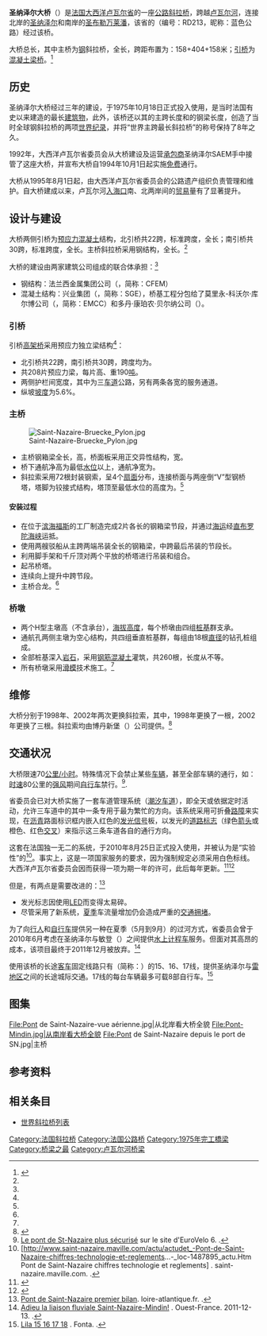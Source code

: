 {{noteTA
|1=zh-hans:斜拉桥;zh-hk:斜拉橋;zh-tw:斜張橋;
}}
{{Infobox Bridge
|bridge_name=圣纳泽尔大桥
|native_name=Pont de Saint-Nazaire
|native_name_lang=fr
|image=Bruecke st. nazaire2.jpg
|image_size=270
|caption=
|other_name=
|carries={{link-fr|省道213 (大西洋卢瓦尔省)|Route départementale 213 (Loire-Atlantique)|省道213}}
|crosses=[[卢瓦尔河|卢瓦尔河]]
|locale={{FRA}}[[大西洋卢瓦尔省|大西洋卢瓦尔省]]
|designer=
|maint=大西洋卢瓦尔省[[省委员会_(法国)|省委员会]]
|id=
|design=[[斜拉桥|斜拉桥]]
|mainspan={{Convert|404|m|ft}}
|length={{Convert|3356|m|ft}}
|height={{Convert|129|m|ft}}
|width={{Convert|13.5|m|ft}}
|clearance=
|below={{Convert|61|m|ft}}
|traffic=
|toll=免费
|begin=1972年
|complete=
|open=1975年10月18日
|closed=
|map_cue=
|map_image=
|map_text=
|map_width=
|lat=47.278603
|long=-2.165881
|extra={{Location map|France|label=|lat=47.278603|long=-2.165881|marksize=6|position=|width=|float=center|caption=圣纳泽尔大桥在法国的位置}}
}}

'''圣纳泽尔大桥'''（{{lang-fr|Pont de Saint-Nazaire}}）是[[法国|法国]][[大西洋卢瓦尔省|大西洋卢瓦尔省]]的一座[[公路|公路]][[斜拉桥|斜拉桥]]，跨越[[卢瓦尔河|卢瓦尔河]]，连接北岸的[[圣纳泽尔|圣纳泽尔]]和南岸的[[圣布勒万莱潘|圣布勒万莱潘]]，该省的{{link-fr|省道213 (大西洋卢瓦尔省)|Route départementale 213 (Loire-Atlantique)|213省道}}（编号：RD213，昵称：蓝色公路）经过该桥。

大桥总长{{Convert|3356|m|ft}}，其中主桥为[[钢|钢]]斜拉桥，全长{{Convert|720|m|ft}}，跨距布置为：158+404+158米；[[引桥|引桥]]为[[混凝土|混凝土]][[梁桥|梁桥]]。<ref name="structurae">{{cite web|url=http://structurae.info/ouvrages/pont-de-saint-nazaire|title=Pont de Saint-Nazaire|publisher=Structurae|language=fr|accessdate=2015-01-16|archive-date=2014-12-11|archive-url=https://web.archive.org/web/20141211080539/http://structurae.info/ouvrages/pont-de-saint-nazaire|dead-url=no}}</ref>

==历史==
圣纳泽尔大桥经过三年的建设，于1975年10月18日正式投入使用，是当时法国有史以来建造的最长[[建筑物|建筑物]]，此外，该桥还以其{{Convert|404|m|ft}}的主跨长度和{{Convert|720|m|ft}}的钢梁长度，创造了当时全球钢斜拉桥的两项[[世界纪录|世界纪录]]，并将“世界主跨最长斜拉桥”的称号保持了8年之久。

1992年，大西洋卢瓦尔省委员会从大桥建设及运营[[承包商|承包商]]圣纳泽尔SAEM手中接管了这座大桥，并宣布大桥自1994年10月1日起实施[[免费|免费]]通行。

大桥从1995年8月1日起，由大西洋卢瓦尔省委员会的公路遗产组织负责管理和维护。自大桥建成以来，卢瓦尔河[[入海口|入海口]]南、北两岸间的[[贸易|贸易]]量有了显著提升。

==设计与建设==
大桥两侧引桥为[[预应力混凝土|预应力混凝土]]结构，北引桥共22跨，标准跨度{{Convert|50.7|m|ft}}，全长{{Convert|1115|m|ft}}；南引桥共30跨，标准跨度{{Convert|50.7|m|ft}}，全长{{Convert|1521|m|ft}}。主桥斜拉桥采用钢结构，全长{{Convert|720|m|ft}}。<ref name="structurae"/>

大桥的建设由两家建筑公司组成的联合体承担：<ref name="structurae"/>
*钢结构：法兰西金属集团公司（{{lang|fr|Compagnie Française d'Entreprises Métalliques}}，简称：CFEM）
*混凝土结构：兴业集团（{{lang|fr|Société Générale d'Entreprises}}，简称：SGE），桥基工程分包给了莫里永-科沃尔·库尔博公司（{{lang|fr|Entreprises Morillon-Corvol Courbot}}，简称：EMCC）和多丹·康珀农·贝尔纳公司（{{lang|fr|Dodin Campenon Bernard}}）。

===引桥===
引桥[[高架桥|高架桥]]采用预应力独立梁结构<ref name="structurae"/>：
*北引桥共22跨，南引桥共30跨，跨度均为{{Convert|50.7|m|ft}}。
*共208片预应力梁，每片高{{Convert|2.8|m|ft}}、重190[[吨|吨]]。
*两侧护栏间宽度{{Convert|13.5|m|ft}}，其中{{Convert|12|m|ft}}为三[[车道|车道]]公路，另有两条各宽{{Convert|0.75|m|ft}}的服务通道。
*纵坡[[坡度|坡度]]为5.6%。

===主桥===
[[File:Saint-Nazaire-Bruecke_Pylon.jpg|thumb]]
*主桥钢箱梁全长{{Convert|720|m|ft}}，高{{Convert|3.2|m|ft}}，桥面板采用正交异性结构，宽{{Convert|15|m|ft}}。
*桥下通航净高为最低[[水位|水位]]以上{{Convert|61|m|ft}}，通航净宽为{{Convert|300|m|ft}}。
*斜拉索采用72根封装钢索，呈4个[[扇形|扇面]]分布，连接桥面与两座倒“V”型钢桥塔，塔脚为铰接式结构，塔顶至最低水位的高度为{{Convert|129.7|m|ft}}。<ref name="structurae"/>

====安装过程====
*在位于[[滨海福斯|滨海福斯]]的工厂制造完成2片各长{{Convert|96|m|ft}}的钢箱梁节段，并通过[[海运|海运]]经[[直布罗陀海峡|直布罗陀海峡]]运抵。
*使用两艘驳船从主跨两端吊装全长{{Convert|192|m|ft}}的钢箱梁，中跨最后吊装的节段长{{Convert|34|m|ft}}。
*利用脚手架和千斤顶对两个平放的桥塔进行吊装和组合。
*起吊桥塔。
*连续向上提升中跨节段{{Convert|16|m|ft}}。
*主桥合龙。<ref name="structurae"/>

===桥墩===
*两个H型主墩高{{Convert|52|m|ft}}（不含承台），[[海拔高度|海拔高度]]{{Convert|3|-|57|m|ft}}，每个桥墩由四组[[桩基|桩基]]群支承。
*通航孔两侧主墩为空心结构，共四组垂直桩基群，每组由18根[[直径|直径]]{{Convert|1.8|m|ft}}的钻孔桩组成。
*全部桩基深入[[岩石|岩石]]，采用[[钢筋混凝土|钢筋混凝土]]灌筑，共260根，长度从{{Convert|15|-|50|m|ft}}不等。
*所有桥墩采用[[滑模|滑模]]技术施工。<ref name="structurae"/>

==维修==
大桥分别于1998年、2002年两次更换斜拉索，其中，1998年更换了一根，2002年更换了三根。斜拉索均由博丹新堡（{{lang|fr|Baudin-Châteauneuf}}）公司提供。<ref>{{cite web|url=http://en.structurae.de/structures/data/index.cfm?ID=s0000046|title=Saint-Nazaire Bridge|publisher=Structurae|language=en|accessdate=2015-01-16|archive-date=2013-12-14|archive-url=https://web.archive.org/web/20131214183355/http://en.structurae.de/structures/data/index.cfm?ID=s0000046|dead-url=no}}</ref>

==交通状况==
大桥限速70[[公里/小时|公里/小时]]。特殊情况下会禁止某些[[车辆|车辆]]，甚至全部车辆的通行，如：[[时速|时速]]80公里的[[强风|强风]]期间[[自行车|自行车]]禁行。<ref>[http://www.eurovelo6.org/rubriques/haut/actualites/le-pont-de-st-nazaire-plus-securise Le pont de St-Nazaire plus sécurisé] {{Wayback|url=http://www.eurovelo6.org/rubriques/haut/actualites/le-pont-de-st-nazaire-plus-securise |date=20140913111820 }} sur le site d'EuroVelo 6. {{fr}}.</ref>.

省委员会已对大桥实施了一套车道管理系统（[[潮汐车道|潮汐车道]]），即全天或依据定时活动，允许三车道中的其中一条专用于最为繁忙的方向。该系统采用可折叠[[路障|路障]]来实现，在[[沥青|沥青]]路面标识框内嵌入红色的[[发光|发光]][[信号|信号]]板，以发光的[[道路标志|道路标志]]（绿色[[箭头|箭头]]或橙色、红色[[交叉|交叉]]）来指示这三条车道各自的通行方向。

这套在法国独一无二的系统，于2010年8月25日正式投入使用，并被认为是“实验性”的<ref>[http://www.saint-nazaire.maville.com/actu/actudet_-Pont-de-Saint-Nazaire-chiffres-technologie-et-reglements...-_loc-1487895_actu.Htm Pont de Saint-Nazaire chiffres technologie et reglements] {{Wayback|url=http://www.saint-nazaire.maville.com/actu/actudet_-Pont-de-Saint-Nazaire-chiffres-technologie-et-reglements...-_loc-1487895_actu.Htm |date=20150924093609 }}. saint-nazaire.maville.com. {{fr}}.</ref>。事实上，这是一项国家服务的要求，因为{{link-fr|法国交通法|Code de la route en France}}强制规定{{link-fr|法国路面标志|Signalisation routière horizontale en France|路面标志}}必须采用白色标线。大西洋卢瓦尔省委员会因而获得一项为期一年的许可，此后每年更新。<ref>{{cite web|url=http://rue89.nouvelobs.com/2013/07/18/voies-changent-sens-journee-9-autres-idees-244063|title=Des voies qui changent de sens pendant les heures de pointe|date=2013-07-18|publisher=Rue89|language=fr|accessdate=2015-01-16|archive-date=2015-01-04|archive-url=https://web.archive.org/web/20150104183811/http://rue89.nouvelobs.com/2013/07/18/voies-changent-sens-journee-9-autres-idees-244063|dead-url=no}}</ref><ref>{{cite web|url=http://www.legifrance.gouv.fr/affichTexte.do?cidTexte=JORFTEXT000027751655&fastPos=1&fastReqId=1026180520&categorieLien=id&navigator=navigatornaturetexte&modifier=DECISION&fastPos=1&fastReqId=1026180520&oldAction=rechTexte|title=Décision du 17 juillet 2013 relative à une expérimentation de signalisation dynamique pour la mise en œuvre d'une voie réversible sur le pont de Saint-Nazaire|date=2013-07-17|publisher=legifrance.fr|language=fr|accessdate=2015-01-16|archive-date=2015-01-04|archive-url=https://web.archive.org/web/20150104221606/http://www.legifrance.gouv.fr/affichTexte.do?cidTexte=JORFTEXT000027751655&fastPos=1&fastReqId=1026180520&categorieLien=id&navigator=navigatornaturetexte&modifier=DECISION&fastPos=1&fastReqId=1026180520&oldAction=rechTexte|dead-url=no}}</ref>

但是，有两点是需要改进的：<ref>[http://www.loire-atlantique.fr/jcms/cg_162611/pont-de-saint-nazaire-premier-bilan Pont de Saint-Nazaire premier bilan]. loire-atlantique.fr. {{fr}}.</ref>
*发光标志因使用[[LED|LED]]而变得太易碎。
*尽管采用了新系统，[[夏季|夏季]]车流量增加仍会造成严重的[[交通拥堵|交通拥堵]]。

为了向[[行人|行人]]和[[自行车|自行车]]提供另一种在夏季（5月到9月）的过河方式，省委员会曾于2010年6月考虑在圣纳泽尔与敏登（{{lang|fr|Mindin}}）之间提供[[水上计程车|水上计程车]]服务。但面对其高昂的成本，该项目最终于2011年12月被放弃。<ref>[http://www.ouest-france.fr/adieu-la-liaison-fluviale-saint-nazaire-mindin-630333 Adieu la liaison fluviale Saint-Nazaire-Mindin!] {{Wayback|url=http://www.ouest-france.fr/adieu-la-liaison-fluviale-saint-nazaire-mindin-630333 |date=20150924135659 }}. Ouest-France. 2011-12-13. {{fr}}.</ref>

使用该桥的长途[[客车|客车]]固定线路只有{{link-fr|大西洋卢瓦尔省内线路|Lignes intérieures de Loire-Atlantique}}（简称：{{link-fr|利拉网络|Réseau Lila}}）的15、16、17线，提供圣纳泽尔与[[雷地区|雷地区]]之间的长途城际交通。17线的每台车辆最多可载8部自行车。<ref>[http://www.fonta.fr/location/transports/lila_15_16_17_18.pdf Lila 15 16 17 18] {{Wayback|url=http://www.fonta.fr/location/transports/lila_15_16_17_18.pdf |date=20131203092334 }}. Fonta. {{fr}}.</ref>

==图集==
{{Commonscat|Pont de Saint-Nazaire}}
{{portal box|法國}}
<gallery>
File:Pont de Saint-Nazaire-vue aérienne.jpg|从北岸看大桥全貌
File:Pont-Mindin.jpg|从南岸看大桥全貌
File:Pont de Saint-Nazaire depuis le port de SN.jpg|主桥
</gallery>

==参考资料==
{{reflist}}

==相关条目==
* [[世界斜拉桥列表|世界斜拉桥列表]]

{{LongestBridge
| type = 斜拉桥
| start = 1975
| end = 1983
| previous = 纽恩坎普莱茵河大桥
| mainspan_p = 350
| current = 圣纳泽尔大桥
| mainspan_c = 404
| next = 卡洛斯·费尔南德斯·卡萨多工程师大桥
| mainspan_n = 440
}}

[[Category:法国斜拉桥|Category:法国斜拉桥]]
[[Category:法国公路桥|Category:法国公路桥]]
[[Category:1975年完工橋梁|Category:1975年完工橋梁]]
[[Category:桥梁之最|Category:桥梁之最]]
[[Category:卢瓦尔河桥梁|Category:卢瓦尔河桥梁]]